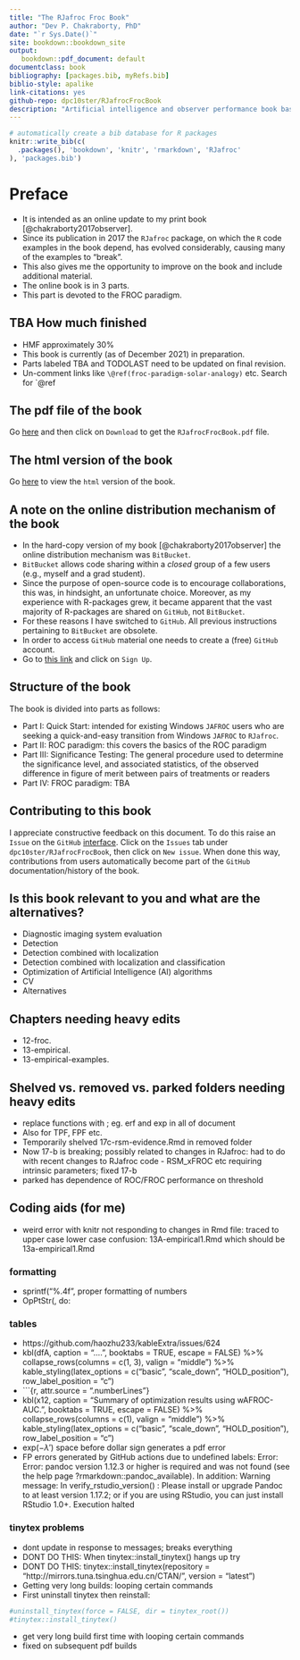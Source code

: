 ```yaml
--- 
title: "The RJafroc Froc Book"
author: "Dev P. Chakraborty, PhD"
date: "`r Sys.Date()`"
site: bookdown::bookdown_site
output: 
   bookdown::pdf_document: default
documentclass: book
bibliography: [packages.bib, myRefs.bib]
biblio-style: apalike
link-citations: yes
github-repo: dpc10ster/RJafrocFrocBook
description: "Artificial intelligence and observer performance book based on RJafroc."
---
```



```r
# automatically create a bib database for R packages
knitr::write_bib(c(
  .packages(), 'bookdown', 'knitr', 'rmarkdown', 'RJafroc'
), 'packages.bib')
```


# Preface {-}

* It is intended as an online update to my print book [@chakraborty2017observer]. 
* Since its publication in 2017 the `RJafroc` package, on which the `R` code examples in the book depend, has evolved considerably, causing many of the examples to "break". 
* This also gives me the opportunity to improve on the book and include additional material.
* The online book is in 3 parts.
* This part is devoted to the FROC paradigm.



## TBA How much finished {-}

* HMF approximately 30%
* This book is currently (as of December 2021) in preparation. 
* Parts labeled TBA and TODOLAST need to be updated on final revision.
* Un-comment links like `\@ref(froc-paradigm-solar-analogy)` etc. Search for `\@ref



## The pdf file of the book {-}

Go [here](https://github.com/dpc10ster/RJafrocFrocBook/blob/gh-pages/RJafrocFrocBook.pdf) and then click on `Download` to get the `RJafrocFrocBook.pdf` file.


## The html version of the book {-}
Go [here](https://dpc10ster.github.io/RJafrocFrocBook/) to view the `html` version of the book.


## A note on the online distribution mechanism of the book {-}
* In the hard-copy version of my book [@chakraborty2017observer] the online distribution mechanism was `BitBucket`. 
* `BitBucket` allows code sharing within a _closed_ group of a few users (e.g., myself and a grad student). 
* Since the purpose of open-source code is to encourage collaborations, this was, in hindsight, an unfortunate choice. Moreover, as my experience with R-packages grew, it became apparent that the vast majority of R-packages are shared on `GitHub`, not `BitBucket`. 
* For these reasons I have switched to `GitHub`. All previous instructions pertaining to `BitBucket` are obsolete.
* In order to access `GitHub` material one needs to create a (free) `GitHub` account. 
* Go to [this link](https://github.com) and click on `Sign Up`.


## Structure of the book {-}
The book is divided into parts as follows:

* Part I: Quick Start: intended for existing Windows `JAFROC` users who are seeking a quick-and-easy transition from Windows `JAFROC` to `RJafroc`. 
* Part II: ROC paradigm: this covers the basics of the ROC paradigm 
* Part III: Significance Testing: The general procedure used to determine the significance level, and associated statistics, of the observed difference in figure of merit between pairs of treatments or readers
* Part IV: FROC paradigm: TBA


## Contributing to this book {-}

I appreciate constructive feedback on this document. To do this raise an `Issue` on the `GitHub` [interface](https://github.com/dpc10ster/RJafrocFrocBook). Click on the `Issues` tab under `dpc10ster/RJafrocFrocBook`, then click on `New issue`. When done this way, contributions from users automatically become part of the `GitHub` documentation/history of the book.



## Is this book relevant to you and what are the alternatives? {-}

* Diagnostic imaging system evaluation
* Detection
* Detection combined with localization
* Detection combined with localization and classification
* Optimization of Artificial Intelligence (AI) algorithms
* CV
* Alternatives




## Chapters needing heavy edits {-}

* 12-froc.
* 13-empirical.
* 13-empirical-examples.


## Shelved vs. removed vs. parked folders needing heavy edits {-}

* replace functions with \text{}; eg. erf and exp in all of document
* Also for TPF, FPF etc.
* Temporarily shelved 17c-rsm-evidence.Rmd in removed folder
* Now 17-b is breaking; possibly related to changes in RJafroc: had to do with recent changes to RJafroc code - RSM_xFROC etc requiring intrinsic parameters; fixed 17-b
* parked has dependence of ROC/FROC performance on threshold


## Coding aids (for me) {-}

* weird error with knitr not responding to changes in Rmd file: traced to upper case lower case confusion: 13A-empirical1.Rmd which should be 13a-empirical1.Rmd

### formatting
* sprintf("%.4f", proper formatting of numbers
* OpPtStr(, do:

### tables

* https://github.com/haozhu233/kableExtra/issues/624
* kbl(dfA, caption = "....", booktabs = TRUE, escape = FALSE) %>% collapse_rows(columns = c(1, 3), valign = "middle") %>% kable_styling(latex_options = c("basic", "scale_down", "HOLD_position"), row_label_position = "c") 
* ```{r, attr.source = ".numberLines"}
* kbl(x12, caption = "Summary of optimization results using wAFROC-AUC.", booktabs = TRUE, escape = FALSE) %>% collapse_rows(columns = c(1), valign = "middle") %>% kable_styling(latex_options = c("basic", "scale_down", "HOLD_position"), row_label_position = "c") 
* $\text{exp} \left ( -\lambda' \right )$ space before dollar sign generates a pdf error 
* FP errors generated by GitHub actions due to undefined labels:
Error: Error: pandoc version 1.12.3 or higher is required and was not found (see the help page ?rmarkdown::pandoc_available).
In addition: Warning message:
In verify_rstudio_version() :
Please install or upgrade Pandoc to at least version 1.17.2; or if you are using RStudio, you can just install RStudio 1.0+.
Execution halted

### tinytex problems

* dont update in response to messages; breaks everything
* DONT DO THIS: When tinytex::install_tinytex() hangs up try
* DONT DO THIS: tinytex::install_tinytex(repository = "http://mirrors.tuna.tsinghua.edu.cn/CTAN/", version = "latest")
* Getting very long builds: looping certain commands
* First uninstall tinytex then reinstall:
``` r
#uninstall_tinytex(force = FALSE, dir = tinytex_root())
#tinytex::install_tinytex()
```
* get very long build first time with looping certain commands
* fixed on subsequent pdf builds

